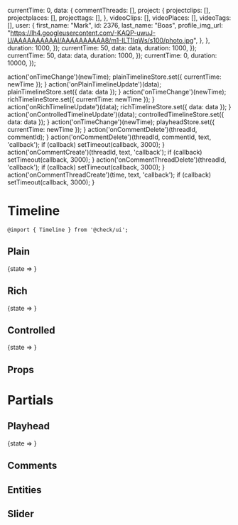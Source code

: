 


  currentTime: 0,
  data: {
    commentThreads: [],
    project: {
      projectclips: [],
      projectplaces: [],
      projecttags: [],
    },
    videoClips: [],
    videoPlaces: [],
    videoTags: [],
    user: { 
      first_name: "Mark",
      id: 2376,
      last_name: "Boas",
      profile_img_url: "https://lh4.googleusercontent.com/-KAQP-uwuJ-U/AAAAAAAAAAI/AAAAAAAAAA8/m1-ILT1IqWs/s100/photo.jpg",
    },
  },
  duration: 1000,
});
  currentTime: 50,
  data: data,
  duration: 1000,
});
  currentTime: 50,
  data: data,
  duration: 1000,
});
  currentTime: 0,
  duration: 10000,
});

  action('onTimeChange')(newTime);
  plainTimelineStore.set({ currentTime: newTime });
}
  action('onPlainTimelineUpdate')(data);
  plainTimelineStore.set({ data: data });
}
  action('onTimeChange')(newTime);
  richTimelineStore.set({ currentTime: newTime });
}
  action('onRichTimelineUpdate')(data);
  richTimelineStore.set({ data: data });
}
  action('onControlledTimelineUpdate')(data);
  controlledTimelineStore.set({ data: data });
}
  action('onTimeChange')(newTime);
  playheadStore.set({ currentTime: newTime });
}
  action('onCommentDelete')(threadId, commentId);
}
  action('onCommentDelete')(threadId, commentId, text, 'callback');
  if (callback) setTimeout(callback, 3000);
}
  action('onCommentCreate')(threadId, text, 'callback');
  if (callback) setTimeout(callback, 3000);
}
  action('onCommentThreadDelete')(threadId, 'callback');
  if (callback) setTimeout(callback, 3000);
}
  action('onCommentThreadCreate')(time, text, 'callback');
  if (callback) setTimeout(callback, 3000);
}

<Meta title="Components/Timeline" component={Timeline} decorators={[withKnobs]} />

# Timeline

`@import { Timeline } from '@check/ui';`

## Plain

<Preview withToolbar={true}>
  <Story name="Plain">
    <State store={plainTimelineStore}>
      {state =>
        <Timeline
          currentTime={state.currentTime}
          data={state.data}
          duration={state.duration}
          onBeforeCommentThreadCreate={action('onBeforeCommentThreadCreate')}
          onCommentCreate={onCommentCreate}
          onCommentDelete={onCommentDelete}
          onCommentEdit={onCommentEdit}
          onCommentThreadCreate={onCommentThreadCreate}
          onCommentThreadDelete={onCommentThreadDelete}
          onTimeChange={onPlainTimelineChange}
        />
      }
     </State>
  </Story>
</Preview>

## Rich

<Preview withToolbar={true}>
  <Story name="Rich">
    <State store={richTimelineStore}>
      {state =>
        <Timeline
          currentTime={state.currentTime}
          data={state.data}
          duration={state.duration}
          onBeforeCommentThreadCreate={action('onBeforeCommentThreadCreate')}
          onCommentCreate={onCommentCreate}
          onCommentDelete={onCommentDelete}
          onCommentEdit={onCommentEdit}
          onCommentThreadCreate={onCommentThreadCreate}
          onCommentThreadDelete={onCommentThreadDelete}
          onTimeChange={onRichTimelineChange}
        />
      }
     </State>
  </Story>
</Preview>

## Controlled

<Preview withToolbar={true}>
  <Story name="Controlled">
    <State store={controlledTimelineStore}>
      {state =>
        <Timeline
          currentTime={number('Time', 100, {min: 0, max: 1000, step: 1, range: true})}
          data={state.data}
          duration={state.duration}
          onBeforeCommentThreadCreate={action('onBeforeCommentThreadCreate')}
          onCommentCreate={onCommentCreate}
          onCommentDelete={onCommentDelete}
          onCommentEdit={onCommentEdit}
          onCommentThreadCreate={onCommentThreadCreate}
          onCommentThreadDelete={onCommentThreadDelete}
          onTimeChange={action('onTimeChange')}
        />
      }
     </State>
  </Story>
</Preview>

## Props

<Props of={Timeline} />

# Partials

## Playhead

<Preview>
  <Story name="Partials » Playhead">
    <State store={playheadStore}>
      {state =>
        <Playhead
          currentTime={state.currentTime}
          duration={state.duration}
          onChange={onPlayheadChange}
        />
      }
     </State>
  </Story>
</Preview>

## Comments

<Preview>
  <Story name="Partials » Commments (Plain)">
    <Comments 
      duration={1000}
      user={{
        first_name: "Mark",
        id: 2376,
        last_name: "Boas",
        profile_img_url: "https://lh4.googleusercontent.com/-KAQP-uwuJ-U/AAAAAAAAAAI/AAAAAAAAAA8/m1-ILT1IqWs/s100/photo.jpg",
      }}
      onCommentCreate={action('onCommentCreate')}
      onCommentDelete={onCommentDelete}
      onCommentEdit={action('onCommentEdit')}
      onCommentThreadCreate={action('onCommentThreadCreate')}
      onCommentThreadDelete={action('onCommentThreadDelete')}
    />
  </Story>
</Preview>

<Preview>
  <Story name="Partials » Commments (Rich)">
    <Comments 
      duration={1000}
      user={{
        first_name: "Mark",
        id: 2376,
        last_name: "Boas",
        profile_img_url: "https://lh4.googleusercontent.com/-KAQP-uwuJ-U/AAAAAAAAAAI/AAAAAAAAAA8/m1-ILT1IqWs/s100/photo.jpg",
      }}
      onCommentCreate={action('onCommentCreate')}
      onCommentDelete={onCommentDelete}
      onCommentEdit={action('onCommentEdit')}
      onCommentThreadCreate={action('onCommentThreadCreate')}
      onCommentThreadDelete={action('onCommentThreadDelete')}
      threads={data.commentThreads}
    />
  </Story>
</Preview>

## Entities

<Preview>
  <Story name="Partials » Entities (Clips)">
    <Entities
      currentTime={0}
      duration={1000}
      entities={data.videoClips}
      onAfterChange={action('onAfterChange')}
      onBeforeChange={action('onBeforeChange')}
      onChange={action('onChange')}
      onInstanceDelete={action('onInstanceDelete')}
      onInstanceUpdate={action('onInstanceUpdate')}
      suggestions={[]}
      type="clips"
    />
  </Story>
</Preview>

<Preview>
  <Story name="Partials » Entities (Tags)">
    <Entities
      currentTime={0}
      duration={1000}
      entities={data.videoTags}
      onAfterChange={action('onAfterChange')}
      onBeforeChange={action('onBeforeChange')}
      onChange={action('onChange')}
      onInstanceClip={action('onInstanceClip')}
      onInstanceDelete={action('onInstanceDelete')}
      onInstanceUpdate={action('onInstanceUpdate')}
      suggestions={[]}
      type="tags"
    />
  </Story>
</Preview>

<Preview>
  <Story name="Partials » Entities (Places)">
    <Entities
      currentTime={0}
      duration={1000}
      entities={data.videoPlaces}
      onAfterChange={action('onAfterChange')}
      onBeforeChange={action('onBeforeChange')}
      onChange={action('onChange')}
      onEntityDelete={action('onEntityDelete')}
      onInstanceClip={action('onInstanceClip')}
      onInstanceDelete={action('onInstanceDelete')}
      onInstanceUpdate={action('onInstanceUpdate')}
      suggestions={[]}
      type="places"
    />
  </Story>
</Preview>

## Slider

<Preview>
  <Story name="Partials » Slider (Plain)">
    <Slider
      deleteInstance={action('deleteInstance')}
      duration={1000}
      instances={[]}
      onDrag={action('onDrag')}
      onDragEnd={action('onDragEnd')}
      onDragStart={action('onDragStart')}
      updateInstance={action('updateInstance')}
      threads={data.commentThreads}
    />
  </Story>
</Preview>

<Preview>
  <Story name="Partials » Slider (Clips)">
    <Slider
      deleteInstance={action('deleteInstance')}
      duration={1000}
      instances={data.videoClips[0].instances}
      onDrag={action('onDrag')}
      onDragEnd={action('onDragEnd')}
      onDragStart={action('onDragStart')}
      updateInstance={action('updateInstance')}
    />
  </Story>
</Preview>

<Preview>
  <Story name="Partials » Slider (Tags)">
    <Slider
      clipInstance={action('clipInstance')}
      deleteInstance={action('deleteInstance')}
      duration={1000}
      instances={data.videoTags[0].instances}
      onDrag={action('onDrag')}
      onDragEnd={action('onDragEnd')}
      onDragStart={action('onDragStart')}
      updateInstance={action('updateInstance')}
    />
  </Story>
</Preview>
